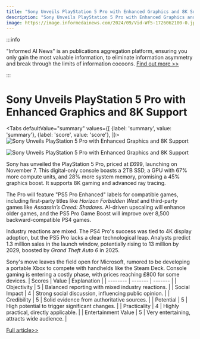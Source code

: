 ```yaml
---
title: "Sony Unveils PlayStation 5 Pro with Enhanced Graphics and 8K Support"
description: "Sony Unveils PlayStation 5 Pro with Enhanced Graphics and 8K Support"
image: https://image.informedainews.com/2024/09/Vid-Wf5-1726062100-0.jpg
---
```



:::info

"Informed AI News" is an publications aggregation platform, ensuring you only gain the most valuable information, to eliminate information asymmetry and break through the limits of information cocoons.  [Find out more >>](/)

:::

# Sony Unveils PlayStation 5 Pro with Enhanced Graphics and 8K Support


<Tabs
	defaultValue="summary"
	values={[
	{label: 'summary', value: 'summary'},
	{label: 'score', value: 'score'},
]}>
<TabItem value="summary">
<img
  src="https://image.informedainews.com/2024/09/Vid-Wf5-1726062100-0.jpg"
  alt="Sony Unveils PlayStation 5 Pro with Enhanced Graphics and 8K Support"
/>

<img
  src="https://image.informedainews.com/2024/09/Vid-37V-1726062100-1.jpg"
  alt="Sony Unveils PlayStation 5 Pro with Enhanced Graphics and 8K Support"
/>



Sony has unveiled the PlayStation 5 Pro, priced at £699, launching on November 7. This digital-only console boasts a 2TB SSD, a GPU with 67% more compute units, and 28% more system memory, promising a 45% graphics boost. It supports 8K gaming and advanced ray tracing.

The Pro will feature "PS5 Pro Enhanced" labels for compatible games, including first-party titles like *Horizon Forbidden West* and third-party games like *Assassin’s Creed: Shadows*. AI-driven upscaling will enhance older games, and the PS5 Pro Game Boost will improve over 8,500 backward-compatible PS4 games.

Industry reactions are mixed. The PS4 Pro's success was tied to 4K display adoption, but the PS5 Pro lacks a clear technological leap. Analysts predict 1.3 million sales in the launch window, potentially rising to 13 million by 2029, boosted by *Grand Theft Auto 6* in 2025.

Sony's move leaves the field open for Microsoft, rumored to be developing a portable Xbox to compete with handhelds like the Steam Deck. Console gaming is entering a costly phase, with prices reaching £800 for some devices.
</TabItem>
<TabItem value="score">
	| Scores     | Value   | Explanation |
	| -------- | ------- | ------- |
	| Objectivity  | 5    | Balanced reporting with mixed industry reactions.    |
	| Social Impact | 4     | Strong social discussion, influencing public opinion.    |
	| Credibility    | 5    | Solid evidence from authoritative sources.    |
	| Potential    | 5    | High potential to trigger significant changes.    |
	| Practicality    | 4    | Highly practical, directly applicable.    |
	| Entertainment Value    | 5    | Very entertaining, attracts wide audience.    |
</TabItem>
</Tabs>

[Full article>>](https://www.theguardian.com/games/article/2024/sep/11/sony-reveals-700-playstation-5-pro-console)

